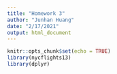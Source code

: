 ```yaml
---
title: "Homework 3"
author: "Junhan Huang"
date: "2/17/2021"
output: html_document
---
```


```r
knitr::opts_chunk$set(echo = TRUE)
library(nycflights13)
library(dplyr)
```


